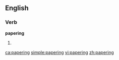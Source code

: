 ==English==

===Verb===
'''papering'''

# {{present participle of|[[paper]]}}

[[ca:papering]]
[[simple:papering]]
[[vi:papering]]
[[zh:papering]]